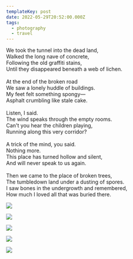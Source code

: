 ```yaml
---
templateKey: post
date: 2022-05-29T20:52:00.000Z
tags:
  - photography
  - travel
---
```

We took the tunnel into the dead land,<br/>
Walked the long nave of concrete,<br/>
Following the old graffiti stains,<br/>
Until they disappeared beneath a web of lichen.<br/><br/>
At the end of the broken road<br/>
We saw a lonely huddle of buildings.<br/>
My feet felt something spongy—<br/>
Asphalt crumbling like stale cake.<br/><br/>
Listen, I said.<br/>
The wind speaks through the empty rooms.<br/>
Can't you hear the children playing,<br/>
Running along this very corridor?<br/><br/>
A trick of the mind, you said.<br/>
Nothing more.<br/>
This place has turned hollow and silent,<br/>
And will never speak to us again.<br/><br/>
Then we came to the place of broken trees,<br/>
The tumbledown land under a dusting of spores.<br/>
I saw bones in the undergrowth and remembered,<br/>
How much I loved all that was buried there.

![](../../assets/photos/20220529-IMG_1934.jpg)

![](../../assets/photos/20220530-IMG_2061.jpg)

![](../../assets/photos/20220530-IMG_1974.jpg)

![](../../assets/photos/20220530-IMG_2002.jpg)

![](../../assets/photos/20220530-IMG_2029.jpg)
